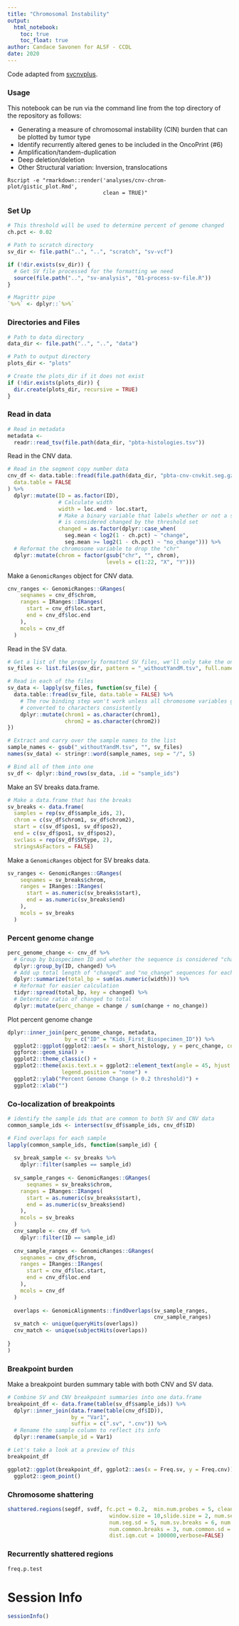 ```yaml
---
title: "Chromosomal Instability"
output:   
  html_notebook: 
    toc: true
    toc_float: true
author: Candace Savonen for ALSF - CCDL
date: 2020
---
```


Code adapted from [svcnvplus](https://github.com/gonzolgarcia/svcnvplus). 

### Usage

This notebook can be run via the command line from the top directory of the 
repository as follows:

- Generating a measure of chromosomal instability (CIN) burden that can be plotted by tumor type
- Identify recurrently altered genes to be included in the OncoPrint (#6)
- Amplification/tandem-duplication
- Deep deletion/deletion
- Other Structural variation: Inversion, translocations


```
Rscript -e "rmarkdown::render('analyses/cnv-chrom-plot/gistic_plot.Rmd', 
                              clean = TRUE)"
```

### Set Up

```r
# This threshold will be used to determine percent of genome changed
ch.pct <- 0.02

# Path to scratch directory
sv_dir <- file.path("..", "..", "scratch", "sv-vcf")

if (!dir.exists(sv_dir)) {
  # Get SV file processed for the formatting we need
  source(file.path("..", "sv-analysis", "01-process-sv-file.R"))
}

# Magrittr pipe
`%>%` <- dplyr::`%>%`
```

### Directories and Files

```r
# Path to data directory
data_dir <- file.path("..", "..", "data")

# Path to output directory
plots_dir <- "plots"

# Create the plots_dir if it does not exist
if (!dir.exists(plots_dir)) {
  dir.create(plots_dir, recursive = TRUE)
}
```

### Read in data 

```r
# Read in metadata
metadata <-
  readr::read_tsv(file.path(data_dir, "pbta-histologies.tsv"))
```

Read in the CNV data. 

```r
# Read in the segment copy number data
cnv_df <- data.table::fread(file.path(data_dir, "pbta-cnv-cnvkit.seg.gz"),
  data.table = FALSE
) %>% 
  dplyr::mutate(ID = as.factor(ID), 
                # Calculate width
                width = loc.end - loc.start, 
                # Make a binary variable that labels whether or not a sequence 
                # is considered changed by the threshold set
                changed = as.factor(dplyr::case_when(
                  seg.mean < log2(1 - ch.pct) ~ "change", 
                  seg.mean >= log2(1 - ch.pct) ~ "no_change"))) %>% 
  # Reformat the chromosome variable to drop the "chr"
  dplyr::mutate(chrom = factor(gsub("chr", "", chrom), 
                               levels = c(1:22, "X", "Y")))
```

Make a `GenomicRanges` object for CNV data. 

```r
cnv_ranges <- GenomicRanges::GRanges(
    seqnames = cnv_df$chrom,
    ranges = IRanges::IRanges(
      start = cnv_df$loc.start,
      end = cnv_df$loc.end
    ),
    mcols = cnv_df
  )
```

Read in the SV data.

```r
# Get a list of the properly formatted SV files, we'll only take the ones without Y and M chromosomes
sv_files <- list.files(sv_dir, pattern = "_withoutYandM.tsv", full.names = TRUE)

# Read in each of the files
sv_data <- lapply(sv_files, function(sv_file) {
  data.table::fread(sv_file, data.table = FALSE) %>% 
    # The row binding step won't work unless all chromosome variables get 
    # converted to characters consistently
    dplyr::mutate(chrom1 = as.character(chrom1), 
                  chrom2 = as.character(chrom2))
})

# Extract and carry over the sample names to the list
sample_names <- gsub("_withoutYandM.tsv", "", sv_files)
names(sv_data) <- stringr::word(sample_names, sep = "/", 5)

# Bind all of them into one
sv_df <- dplyr::bind_rows(sv_data, .id = "sample_ids")
```

Make an SV breaks data.frame. 

```r
# Make a data.frame that has the breaks   
sv_breaks <- data.frame(
  samples = rep(sv_df$sample_ids, 2), 
  chrom = c(sv_df$chrom1, sv_df$chrom2),
  start = c(sv_df$pos1, sv_df$pos2),
  end = c(sv_df$pos1, sv_df$pos2),
  svclass = rep(sv_df$SVtype, 2), 
  stringsAsFactors = FALSE)
```

Make a `GenomicRanges` object for SV breaks data.

```r
sv_ranges <- GenomicRanges::GRanges(
    seqnames = sv_breaks$chrom,
    ranges = IRanges::IRanges(
      start = as.numeric(sv_breaks$start),
      end = as.numeric(sv_breaks$end)
    ),
    mcols = sv_breaks
  )
```

### Percent genome change

```r
perc_genome_change <- cnv_df %>% 
  # Group by biospecimen ID and whether the sequence is considered "changed"
  dplyr::group_by(ID, changed) %>% 
  # Add up total length of "changed" and "no_change" sequences for each sample
  dplyr::summarize(total_bp = sum(as.numeric(width))) %>% 
  # Reformat for easier calculation
  tidyr::spread(total_bp, key = changed) %>%
  # Determine ratio of changed to total
  dplyr::mutate(perc_change = change / sum(change + no_change))
```

Plot percent genome change

```r
dplyr::inner_join(perc_genome_change, metadata, 
                  by = c("ID" = "Kids_First_Biospecimen_ID")) %>% 
  ggplot2::ggplot(ggplot2::aes(x = short_histology, y = perc_change, color = short_histology)) + 
  ggforce::geom_sina() + 
  ggplot2::theme_classic() +
  ggplot2::theme(axis.text.x = ggplot2::element_text(angle = 45, hjust = 1), 
                 legend.position = "none") + 
  ggplot2::ylab("Percent Genome Change (> 0.2 threshold)") + 
  ggplot2::xlab("")
```


### Co-localization of breakpoints

```r
# identify the sample ids that are common to both SV and CNV data
common_sample_ids <- intersect(sv_df$sample_ids, cnv_df$ID)

# Find overlaps for each sample
lapply(common_sample_ids, function(sample_id) {
  
  sv_break_sample <- sv_breaks %>% 
    dplyr::filter(samples == sample_id)
  
  sv_sample_ranges <- GenomicRanges::GRanges(
      seqnames = sv_breaks$chrom,
    ranges = IRanges::IRanges(
      start = as.numeric(sv_breaks$start),
      end = as.numeric(sv_breaks$end)
    ),
    mcols = sv_breaks
  )
  cnv_sample <- cnv_df %>% 
    dplyr::filter(ID == sample_id)
  
  cnv_sample_ranges <- GenomicRanges::GRanges(
    seqnames = cnv_df$chrom,
    ranges = IRanges::IRanges(
      start = cnv_df$loc.start,
      end = cnv_df$loc.end
    ),
    mcols = cnv_df
  )
  
  overlaps <- GenomicAlignments::findOverlaps(sv_sample_ranges,
                                              cnv_sample_ranges)
  sv_match <- unique(queryHits(overlaps))
  cnv_match <- unique(subjectHits(overlaps))
  
}
)
```

### Breakpoint burden

Make a breakpoint burden summary table with both CNV and SV data. 

```r
# Combine SV and CNV breakpoint summaries into one data.frame
breakpoint_df <- data.frame(table(sv_df$sample_ids)) %>% 
  dplyr::inner_join(data.frame(table(cnv_df$ID)), 
                    by = "Var1", 
                    suffix = c(".sv", ".cnv")) %>% 
  # Rename the sample column to reflect its info
  dplyr::rename(sample_id = Var1)

# Let's take a look at a preview of this
breakpoint_df
```

```r
ggplot2::ggplot(breakpoint_df, ggplot2::aes(x = Freq.sv, y = Freq.cnv)) + 
  ggplot2::geom_point()
```



### Chromosome shattering

```r
shattered.regions(segdf, svdf, fc.pct = 0.2,  min.num.probes = 5, clean.brk = 8,
                                window.size = 10,slide.size = 2, num.seg.breaks = 6, 
                                num.seg.sd = 5, num.sv.breaks = 6, num.sv.sd = 5, 
                                num.common.breaks = 3, num.common.sd = 0, interleaved.cut = 0.33,
                                dist.iqm.cut = 100000,verbose=FALSE)
```


### Recurrently shattered regions

```r
freq.p.test
```


# Session Info

```r
sessionInfo()
```

